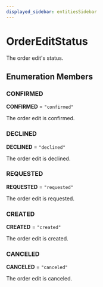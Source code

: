 ```yaml
---
displayed_sidebar: entitiesSidebar
---
```



# OrderEditStatus

The order edit's status.

## Enumeration Members

### CONFIRMED

 **CONFIRMED** = `"confirmed"`

The order edit is confirmed.

### DECLINED

 **DECLINED** = `"declined"`

The order edit is declined.

### REQUESTED

 **REQUESTED** = `"requested"`

The order edit is requested.

### CREATED

 **CREATED** = `"created"`

The order edit is created.

### CANCELED

 **CANCELED** = `"canceled"`

The order edit is canceled.
